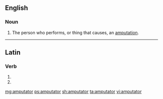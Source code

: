 ==English==

===Noun===
{{en-noun}}

# The person who performs, or thing that causes, an [[amputation]].

----

==Latin==

===Verb===
{{la-verb-form|amputātor}}

# {{conjugation of|amputō||2|s|fut|pass|imp|lang=la}}
# {{conjugation of|amputō||3|s|fut|pass|imp|lang=la}}

[[mg:amputator]]
[[ps:amputator]]
[[sh:amputator]]
[[ta:amputator]]
[[vi:amputator]]